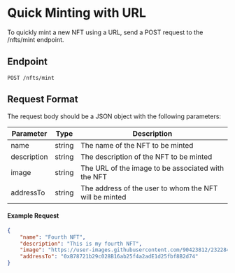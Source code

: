 # Quick Minting with URL

To quickly mint a new NFT using a URL, send a POST request to the /nfts/mint endpoint.

## Endpoint

`POST /nfts/mint`


## Request Format

The request body should be a JSON object with the following parameters:

| Parameter   | Type     | Description                                           |
| ----------- | -------- | ----------------------------------------------------- |
| name        | string   | The name of the NFT to be minted                      |
| description | string   | The description of the NFT to be minted               |
| image       | string   | The URL of the image to be associated with the NFT     |
| addressTo   | string   | The address of the user to whom the NFT will be minted |

#### Example Request

```json copy
{
    "name": "Fourth NFT",
    "description": "This is my fourth NFT",
    "image": "https://user-images.githubusercontent.com/90423812/232284960-1153f1bb-d8eb-467d-9b5f-56bbc69131e1.jpg",
    "addressTo": "0xB78721b29c028B16ab25f4a2adE1d25fbf8B2d74"
}
```